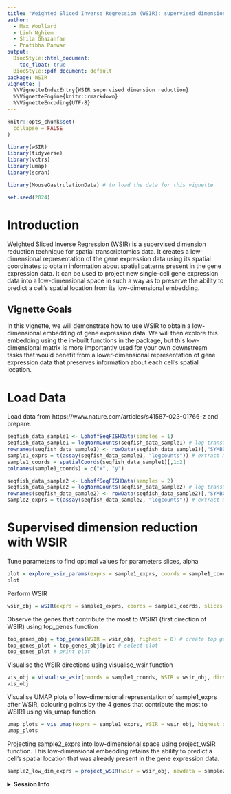 ```yaml
---
title: "Weighted Sliced Inverse Regression (WSIR): supervised dimension reduction for spatial transcriptomics data"
author:
  - Max Woollard
  - Linh Nghiem
  - Shila Ghazanfar
  - Pratibha Panwar
output:
  BiocStyle::html_document:
    toc_float: true
  BiocStyle::pdf_document: default
package: WSIR
vignette: |
  %\VignetteIndexEntry{WSIR supervised dimension reduction}
  %\VignetteEngine{knitr::rmarkdown}
  %\VignetteEncoding{UTF-8}
---
```


```r
knitr::opts_chunk$set(
  collapse = FALSE
)
```

```r
library(wSIR)
library(tidyverse)
library(vctrs)
library(umap)
library(scran)

library(MouseGastrulationData) # to load the data for this vignette
```

```r
set.seed(2024)
```

# Introduction

Weighted Sliced Inverse Regression (WSIR) is a supervised dimension reduction technique for spatial transcriptomics data. It creates a low-dimensional representation of the gene expression data using its spatial coordinates to obtain information about spatial patterns present in the gene expression data. It can be used to project new single-cell gene expression data into a low-dimensional space in such a way as to preserve the ability to predict a cell's spatial location from its low-dimensional embedding. 

## Vignette Goals

In this vignette, we will demonstrate how to use WSIR to obtain a low-dimensional embedding of gene expression data. We will then explore this embedding using the in-built functions in the package, but this low-dimensional matrix is more importantly used for your own downstream tasks that would benefit from a lower-dimensional representation of gene expression data that preserves information about each cell's spatial location. 

# Load Data

Load data from https://www.nature.com/articles/s41587-023-01766-z and prepare. 

```r
seqfish_data_sample1 <- LohoffSeqFISHData(samples = 1)
seqfish_data_sample1 = logNormCounts(seqfish_data_sample1) # log transform variance stabilising 
rownames(seqfish_data_sample1) <- rowData(seqfish_data_sample1)[,"SYMBOL"] # change rownames to gene symbols that are consistent across Google 
sample1_exprs = t(assay(seqfish_data_sample1, "logcounts")) # extract matrix of gene expressions 
sample1_coords = spatialCoords(seqfish_data_sample1)[,1:2]
colnames(sample1_coords) = c("x", "y")

seqfish_data_sample2 <- LohoffSeqFISHData(samples = 2)
seqfish_data_sample2 = logNormCounts(seqfish_data_sample2) # log transform variance stabilising 
rownames(seqfish_data_sample2) <- rowData(seqfish_data_sample2)[,"SYMBOL"] # change rownames to gene symbols that are consistent across Google 
sample2_exprs = t(assay(seqfish_data_sample2, "logcounts")) # extract matrix of gene expressions 
```

# Supervised dimension reduction with WSIR

Tune parameters to find optimal values for parameters slices, alpha

```r
plot = explore_wsir_params(exprs = sample1_exprs, coords = sample1_coords, alpha_vals = c(0,2,4,8), slice_vals = c(3,6,10))
plot
```

Perform WSIR

```r
wsir_obj = wSIR(exprs = sample1_exprs, coords = sample1_coords, slices = 6, alpha = 4) # create wsir object using optimal values for slices, alpha
```

Observe the genes that contribute the most to WSIR1 (first direction of WSIR) using top_genes function

```r
top_genes_obj = top_genes(WSIR = wsir_obj, highest = 8) # create top genes object
top_genes_plot = top_genes_obj$plot # select plot
top_genes_plot # print plot
```

Visualise the WSIR directions using visualise_wsir function

```r
vis_obj = visualise_wsir(coords = sample1_coords, WSIR = wsir_obj, dirs = 8) # create visualisations
vis_obj
```

Visualise UMAP plots of low-dimensional representation of sample1_exprs after WSIR, colouring points by the 4 genes that contribute the most to WSIR1 using vis_umap function

```r
umap_plots = vis_umap(exprs = sample1_exprs, WSIR = wsir_obj, highest_genes = top_genes_obj, n_genes = 4)
umap_plots
```

Projecting sample2_exprs into low-dimensional space using project_wSIR function. This low-dimensional embedding retains the ability to predict a cell's spatial location that was already present in the gene expression data.

```r
sample2_low_dim_exprs = project_wSIR(wsir = wsir_obj, newdata = sample2_exprs)
```

<details>
  <summary>**Session Info**</summary>
  
```r
sessionInfo()
```

</details>
